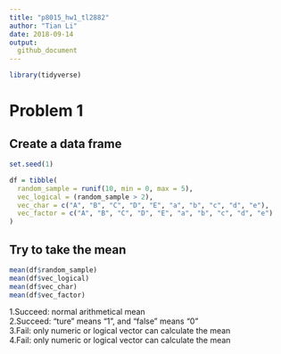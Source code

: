 ```yaml
---
title: "p8015_hw1_tl2882"
author: "Tian Li"
date: 2018-09-14
output:
  github_document
---
```


```r
library(tidyverse)
```

# Problem 1

## Create a data frame
```r
set.seed(1)

df = tibble(
  random_sample = runif(10, min = 0, max = 5),
  vec_logical = (random_sample > 2),
  vec_char = c("A", "B", "C", "D", "E", "a", "b", "c", "d", "e"),
  vec_factor = c("A", "B", "C", "D", "E", "a", "b", "c", "d", "e")
)
```

## Try to take the mean
```r
mean(df$random_sample)
mean(df$vec_logical)
mean(df$vec_char)
mean(df$vec_factor)
```

1.Succeed: normal arithmetical mean  
2.Succeed: "ture" means "1", and "false" means "0"  
3.Fail: only numeric or logical vector can calculate the mean  
4.Fail: only numeric or logical vector can calculate the mean
